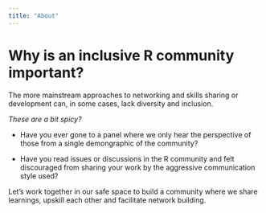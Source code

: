 ```yaml
---
title: "About"
---
```


# Why is an inclusive R community important? 

The more mainstream approaches to networking and skills sharing or development can, in some cases, lack diversity and inclusion. 

_These are a bit spicy?_

- Have you ever gone to a panel where we only hear the perspective of those from a single demongraphic of the community? 

- Have you read issues or discussions in the R community and felt discouraged from sharing your work by the aggressive communication style used?

Let's work together in our safe space to build a community where we share learnings, upskill each other and facilitate network building. 



